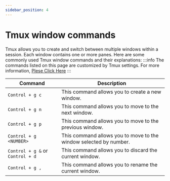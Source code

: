 ```yaml
---
sidebar_position: 4
---
```

# Tmux window commands
Tmux allows you to create and switch between multiple windows within a session. Each window contains one or more panes. Here are some commonly used Tmux window commands and their explanations:
:::info 
The commands listed on this page are customized by Tmux settings. For more information, [Plese Click Here](/mydocs/tmux/tmux-settings)
:::

| Command                              | Description                                                       |
| ------------------------------------ | ----------------------------------------------------------------- |
| `Control + g c`                    | This command allows you to create a new window.                   |
| `Control + g n`                    | This command allows you to move to the next window.               |
| `Control + g p`                    | This command allows you to move to the previous window.           |
| `Control + g <NUMBER>`               | This command allows you to move to the window selected by number. |
| `Control + g &` or `Control + d` | This command allows you to discard the current window.            |
| `Control + g ,`                    | This command allows you to rename the current window.             |

